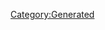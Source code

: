 {{Texts/Music
 |ID=57
 |MusicName=NEO STREAM
 |OfficialName=NEO STREAM
 |VocalName=ワルキューレ　美雲ΔJUNNA フレイアΔ鈴木みのり カナメΔ安野希世乃 レイナΔ東山奈央 マキナΔ西田望見
 |VocalNameLF=ワルキューレ　美雲ΔJUNNA　フレイアΔ鈴木みのり
カナメΔ安野希世乃　レイナΔ東山奈央　マキナΔ西田望見
 |Description=作品：マクロスΔ

歌手：ワルキューレ
　　　美雲ΔJUNNA　フレイアΔ鈴木みのり
　　　カナメΔ安野希世乃　レイナΔ東山奈央
　　　マキナΔ西田望見

作詞：西田恵美
作曲：渡辺未来
 |BuyURL=https://recochoku.jp/song/S1003321335/single?ds=1004688106
 |StoryDesc=避難民を乗せたアイランド船の動力にトラブルが発生。
不安に怯える人々のため、ワルキューレが立ち上がる。

外壁を損傷し船内の空気が減少する中、アーネストは
やむ負えずマクロス・エリシオンの緊急ドッキングを
敢行、果たしてアイランド船の修復は間に合うのか？
 |StoryTitle=「マクロス・エリシオン、緊急ドッキング！」
 |BannerId=4
 |AnmStoreURL=https://anime.dmkt-sp.jp/animestore/ci_pc?workId=20867
}}
[[Category:Generated]]
